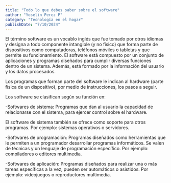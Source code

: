 ```yaml
---
title: "Todo lo que debes saber sobre el software"
author: "Yoselin Perez P"
category: "Tecnología en el hogar"
publishDate: "7/10/2024"
---
```


<Parrafo>
El término software es un vocablo inglés que fue tomado por otros idiomas y designa a todo componente intangible (y no físico) que forma parte de dispositivos como computadoras, teléfonos móviles o tabletas y que permite su funcionamiento. El software está compuesto por un conjunto de aplicaciones y programas diseñados para cumplir diversas funciones dentro de un sistema. Además, está formado por la información del usuario y los datos procesados.

Los programas que forman parte del software le indican al hardware (parte física de un dispositivo), por medio de instrucciones, los pasos a seguir.

</Parrafo>

<ImageMDX
  src="/post/Software/software_7-8-2024_21175_www.google.com.jpeg"
  alt="software"
  width={800}
  height={400}
/>

<Parrafo>
Los software se clasifican según su función en:

-Softwares de sistema: Programas que dan al usuario la capacidad de relacionarse con el sistema, para ejercer control sobre el hardware.

El software de sistema también se ofrece como soporte para otros programas. Por ejemplo: sistemas operativos o servidores.

-Softwares de programación: Programas diseñados como herramientas que le permiten a un programador desarrollar programas informáticos. Se valen de técnicas y un lenguaje de programación específico. Por ejemplo: compiladores o editores multimedia.

-Softwares de aplicación: Programas diseñados para realizar una o más tareas específicas a la vez, pueden ser automáticos o asistidos. Por ejemplo: videojuegos o reproductores multimedia.

</Parrafo>

<ImageMDX
  src="/post/Software/software1_7-8-2024_211754_www.google.com.jpeg"
  alt="software"
  width={800}
  height={400}
/>
